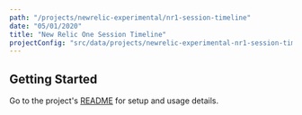 ```yaml
---
path: "/projects/newrelic-experimental/nr1-session-timeline"
date: "05/01/2020"
title: "New Relic One Session Timeline"
projectConfig: "src/data/projects/newrelic-experimental-nr1-session-timeline.json"
---
```


## Getting Started

Go to the project's [README](https://github.com/newrelic-experimental/nr1-session-timeline#readme) for setup and usage details.





